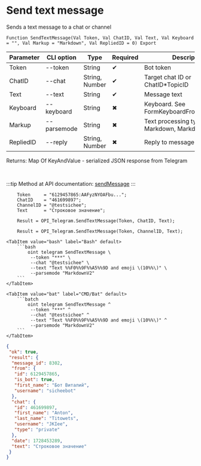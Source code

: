 ﻿---
sidebar_position: 1
---


# Send text message
 Sends a text message to a chat or channel



`Function SendTextMessage(Val Token, Val ChatID, Val Text, Val Keyboard = "", Val Markup = "Markdown", Val RepliedID = 0) Export`

  | Parameter | CLI option | Type | Required | Description |
  |-|-|-|-|-|
  | Token | --token | String | &#x2714; | Bot token |
  | ChatID | --chat | String, Number | &#x2714; | Target chat ID or ChatID*TopicID |
  | Text | --text | String | &#x2714; | Message text |
  | Keyboard | --keyboard | String | &#x2716; | Keyboard. See FormKeyboardFromButtonArray |
  | Markup | --parsemode | String | &#x2716; | Text processing type (HTML, Markdown, MarkdownV2) |
  | RepliedID | --reply | String, Number | &#x2716; | Reply to message ID |

  
  Returns:  Map Of KeyAndValue - serialized JSON response from Telegram

<br/>

:::tip
Method at API documentation: [sendMessage](https://core.telegram.org/bots/api#sendmessage)
:::
<br/>



```bsl title="1C:Enterprise/OneScript code example"
    Token     = "6129457865:AAFyzNYOAFbu...";
    ChatID    = "461699897";
    ChannelID = "@testsichee";
    Text      = "Строковое значение";

    Result = OPI_Telegram.SendTextMessage(Token, ChatID, Text);

    Result = OPI_Telegram.SendTextMessage(Token, ChannelID, Text);
```
 

 <Tabs>
  
    <TabItem value="bash" label="Bash" default>
        ```bash
            oint telegram SendTextMessage \
             --token "***" \
             --chat "@testsichee" \
             --text "Text %%F0%%9F%%A5%%9D and emoji \(10%%\)" \
             --parsemode "MarkdownV2"
        ```
    </TabItem>
  
    <TabItem value="bat" label="CMD/Bat" default>
        ```batch
            oint telegram SendTextMessage ^
             --token "***" ^
             --chat "@testsichee" ^
             --text "Text %%F0%%9F%%A5%%9D and emoji \(10%%\)" ^
             --parsemode "MarkdownV2"
        ```
    </TabItem>
</Tabs>


```json title="Result"
{
 "ok": true,
 "result": {
  "message_id": 8302,
  "from": {
   "id": 6129457865,
   "is_bot": true,
   "first_name": "Бот Виталий",
   "username": "sicheebot"
  },
  "chat": {
   "id": 461699897,
   "first_name": "Anton",
   "last_name": "Titowets",
   "username": "JKIee",
   "type": "private"
  },
  "date": 1728453289,
  "text": "Строковое значение"
 }
}
```
